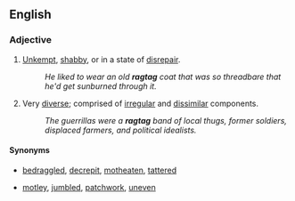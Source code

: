 ==English==

===Adjective===
{{en-adj}}

# [[unkempt|Unkempt]], [[shabby]], or in a state of [[disrepair]].
#:''He liked to wear an old '''ragtag''' coat that was so threadbare that he'd get sunburned through it.''
# Very [[diverse]]; comprised of [[irregular]] and [[dissimilar]] components.
#:''The guerrillas were a '''ragtag''' band of local thugs, former soldiers, displaced farmers, and political idealists.''

====Synonyms====
*{{i-c|unkempt|shabby|or in disrepair}} [[bedraggled]], [[decrepit]], [[motheaten]], [[tattered]]
*{{i-c|comprised of irregular or dissimilar components}} [[motley]], [[jumbled]], [[patchwork]], [[uneven]]